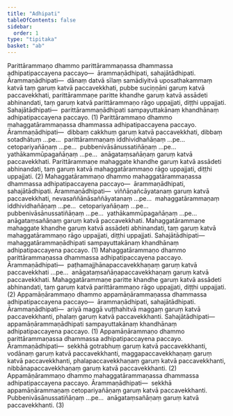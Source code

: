 ```yaml
---
title: "Adhipati"
tableOfContents: false
sidebar:
  order: 1
type: "tipitaka"
basket: "ab"
---
```



<DynamicBreadcrumb />

<Division number="17">

<Paragraph number="2198">
Parittārammaṇo dhammo parittārammaṇassa dhammassa adhipatipaccayena paccayo—  ārammaṇādhipati, sahajātādhipati. <Emphasis>Ārammaṇādhipati</Emphasis>—  dānaṃ datvā sīlaṃ samādiyitvā uposathakammaṃ katvā taṃ garuṃ katvā paccavekkhati, pubbe suciṇṇāni garuṃ katvā paccavekkhati, parittārammaṇe paritte khandhe garuṃ katvā assādeti abhinandati, taṃ garuṃ katvā parittārammaṇo rāgo uppajjati, diṭṭhi uppajjati. <Emphasis>Sahajātādhipati</Emphasis>—  parittārammaṇādhipati sampayuttakānaṃ khandhānaṃ adhipatipaccayena paccayo. (1)
</Paragraph>

<Paragraph number="2199">
Parittārammaṇo dhammo mahaggatārammaṇassa dhammassa adhipatipaccayena paccayo. <Emphasis>Ārammaṇādhipati</Emphasis>—  dibbaṃ cakkhuṃ garuṃ katvā paccavekkhati, dibbaṃ sotadhātuṃ …pe…  parittārammaṇaṃ iddhividhañāṇaṃ …pe…  cetopariyañāṇaṃ …pe…  pubbenivāsānussatiñāṇaṃ …pe…  yathākammūpagañāṇaṃ …pe…  anāgataṃsañāṇaṃ garuṃ katvā paccavekkhati. Parittārammaṇe mahaggate khandhe garuṃ katvā assādeti abhinandati, taṃ garuṃ katvā mahaggatārammaṇo rāgo uppajjati, diṭṭhi uppajjati. (2)
</Paragraph>

</Division>
<Division number="18">

<Paragraph number="2200">
Mahaggatārammaṇo dhammo mahaggatārammaṇassa dhammassa adhipatipaccayena paccayo—  ārammaṇādhipati, sahajātādhipati. <Emphasis>Ārammaṇādhipati</Emphasis>—  viññāṇañcāyatanaṃ garuṃ katvā paccavekkhati, nevasaññānāsaññāyatanaṃ …pe…  mahaggatārammaṇaṃ iddhividhañāṇaṃ …pe…  cetopariyañāṇaṃ …pe…  pubbenivāsānussatiñāṇaṃ …pe…  yathākammūpagañāṇaṃ …pe…  anāgataṃsañāṇaṃ garuṃ katvā paccavekkhati. Mahaggatārammaṇe mahaggate khandhe garuṃ katvā assādeti abhinandati, taṃ garuṃ katvā mahaggatārammaṇo rāgo uppajjati, diṭṭhi uppajjati. <Emphasis>Sahajātādhipati</Emphasis>—  mahaggatārammaṇādhipati sampayuttakānaṃ khandhānaṃ adhipatipaccayena paccayo. (1)
</Paragraph>

<Paragraph number="2201">
Mahaggatārammaṇo dhammo parittārammaṇassa dhammassa adhipatipaccayena paccayo. <Emphasis>Ārammaṇādhipati</Emphasis>—  paṭhamajjhānapaccavekkhaṇaṃ garuṃ katvā paccavekkhati …pe…  anāgataṃsañāṇapaccavekkhaṇaṃ garuṃ katvā paccavekkhati. Mahaggatārammaṇe paritte khandhe garuṃ katvā assādeti abhinandati, taṃ garuṃ katvā parittārammaṇo rāgo uppajjati, diṭṭhi uppajjati. (2)
</Paragraph>

</Division>
<Division number="19">

<Paragraph number="2202">
Appamāṇārammaṇo dhammo appamāṇārammaṇassa dhammassa adhipatipaccayena paccayo—  ārammaṇādhipati, sahajātādhipati. <Emphasis>Ārammaṇādhipati</Emphasis>—  ariyā maggā vuṭṭhahitvā maggaṃ garuṃ katvā paccavekkhanti, phalaṃ garuṃ katvā paccavekkhanti. <Emphasis>Sahajātādhipati</Emphasis>—  appamāṇārammaṇādhipati sampayuttakānaṃ khandhānaṃ adhipatipaccayena paccayo. (1)
</Paragraph>

<Paragraph number="2203">
Appamāṇārammaṇo dhammo parittārammaṇassa dhammassa adhipatipaccayena paccayo. <Emphasis>Ārammaṇādhipati</Emphasis>—  sekkhā gotrabhuṃ garuṃ katvā paccavekkhanti, vodānaṃ garuṃ katvā paccavekkhanti, maggapaccavekkhaṇaṃ garuṃ katvā paccavekkhanti, phalapaccavekkhaṇaṃ garuṃ katvā paccavekkhanti, nibbānapaccavekkhaṇaṃ garuṃ katvā paccavekkhanti. (2)
</Paragraph>

<Paragraph number="2204">
Appamāṇārammaṇo dhammo mahaggatārammaṇassa dhammassa adhipatipaccayena paccayo. <Emphasis>Ārammaṇādhipati</Emphasis>—  sekkhā appamāṇārammaṇaṃ cetopariyañāṇaṃ garuṃ katvā paccavekkhanti. Pubbenivāsānussatiñāṇaṃ …pe…  anāgataṃsañāṇaṃ garuṃ katvā paccavekkhanti. (3)
</Paragraph>
</Division>